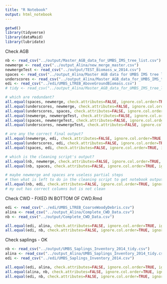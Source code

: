 ```yaml
---
title: "R Notebook"
output: html_notebook
---
```



```r
getwd()
library(tidyverse)
library(dataMaid)
library(lubridate)
```

Check AGB
```r
nb <- read_csv("../output/Master_AGB_data_for_UMBS_IMS_tree_list.csv")
newmerge <- read_csv("../output_Alina/new_merge_master.csv")
newmergeTest <- read_csv("../output/TEST_Biomass_w_2014.csv")
spaces <- read_csv("../output_Alina/Master AGB data for UMBS IMS tree list tidy.csv")
underscores <- read_csv("../output_Alina/Master_AGB_data_for_UMBS_IMS_tree_list.csv")
edi <- read_csv("../edi/UMBS_LTREB_AboveGroundBiomass.csv")
# tidy <- read_csv("../output_Alina/Master_AGB_data_for_UMBS_IMS_tree_list_tidy.csv")
```

```r
# which are redundant?
all.equal(spaces, newmerge, check.attributes=FALSE, ignore.col.order=TRUE, ignore.row.order=TRUE)
all.equal(underscores, newmerge, check.attributes=FALSE, ignore.col.order=TRUE, ignore.row.order=TRUE)
all.equal(underscores, spaces, check.attributes=FALSE, ignore.col.order=TRUE, ignore.row.order=TRUE)
all.equal(newmerge, newmergeTest, check.attributes=FALSE, ignore.col.order=TRUE, ignore.row.order=TRUE)
all.equal(spaces, newmergeTest, check.attributes=FALSE, ignore.col.order=TRUE, ignore.row.order=TRUE)
all.equal(underscores, newmergeTest, check.attributes=FALSE, ignore.col.order=TRUE, ignore.row.order=TRUE)

# are any the correct final output?
all.equal(newmerge, edi, check.attributes=FALSE, ignore.col.order=TRUE, ignore.row.order=TRUE)
all.equal(underscores, edi, check.attributes=FALSE, ignore.col.order=TRUE, ignore.row.order=TRUE) # TRUE (file that should be output from notebook)
all.equal(spaces, edi, check.attributes=FALSE, ignore.col.order=TRUE, ignore.row.order=TRUE)

# which is the cleaning script's output?
all.equal(nb, newmerge, check.attributes=FALSE, ignore.col.order=TRUE, ignore.row.order=TRUE)
all.equal(nb, spaces, check.attributes=FALSE, ignore.col.order=TRUE, ignore.row.order=TRUE)
```


```r
# maybe newmerge and spaces are useless partial steps
# then what is left to do in the cleaning script to get notebook output to match edi?
all.equal(nb, edi, check.attributes=FALSE, ignore.col.order=TRUE, ignore.row.order=TRUE)
# my out has correct columns but is not clean
```

Check CWD - FIXED IN BOTTOM OF CWD.Rmd
```r
edi <- read_csv("../edi/UMBS_LTREB_CoarseWoodyDebris.csv")
alina <- read_csv("../output_Alina/Complete_CWD_Data.csv")
nb <- read_csv("../output/Complete_CWD_Data.csv")

all.equal(edi, alina, check.attributes=FALSE, ignore.col.order=TRUE, ignore.row.order=TRUE)
all.equal(edi, nb, check.attributes=FALSE, ignore.col.order=TRUE, ignore.row.order=TRUE) 
```

Check saplings - OK
```r
nb <- read_csv("../output/UMBS_Saplings_Inventory_2014_tidy.csv")
alina <- read_csv("../output_Alina/UMBS_Saplings_Inventory_2014_tidy.csv")
edi <- read_csv("../edi/UMBS_Saplings_Inventory_2014.csv")

all.equal(edi, alina, check.attributes=FALSE, ignore.col.order=TRUE, ignore.row.order=TRUE)
all.equal(alina, nb, check.attributes=FALSE, ignore.col.order=TRUE, ignore.row.order=TRUE)
all.equal(edi, nb, check.attributes=FALSE, ignore.col.order=TRUE, ignore.row.order=TRUE)
```


